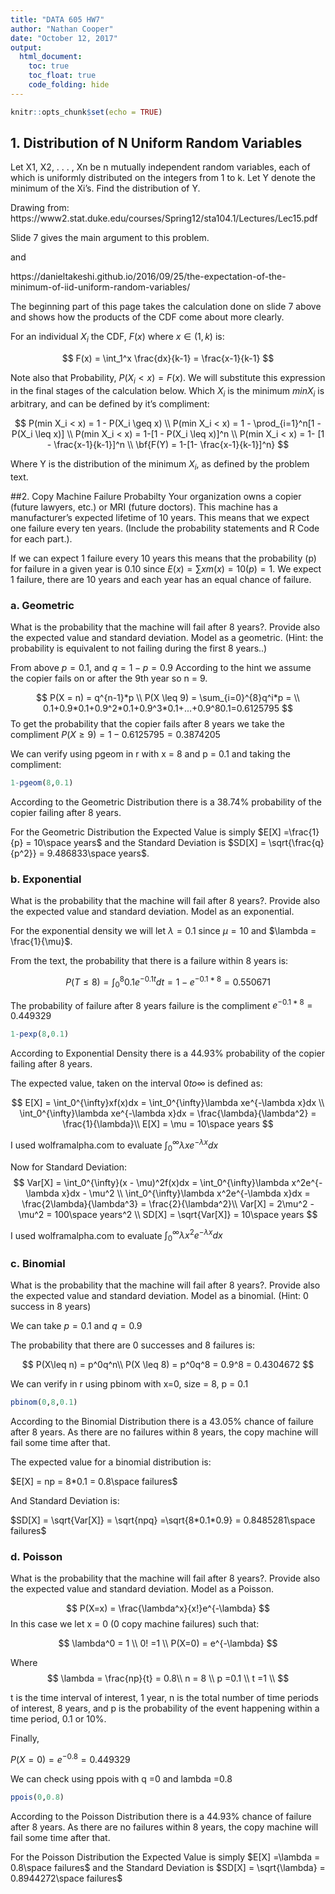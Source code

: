 ---
title: "DATA 605 HW7"
author: "Nathan Cooper"
date: "October 12, 2017"
output: 
  html_document:
    toc: true
    toc_float: true
    code_folding: hide
---

```{r setup, include=FALSE}
knitr::opts_chunk$set(echo = TRUE)
```

## 1. Distribution of N Uniform Random Variables
Let X1, X2, . . . , Xn be n mutually independent random variables, each of
which is uniformly distributed on the integers from 1 to k. Let Y denote the
minimum of the Xi's. Find the distribution of Y.

Drawing from: https://www2.stat.duke.edu/courses/Spring12/sta104.1/Lectures/Lec15.pdf 

Slide 7 gives the main argument to this problem.

and 

https://danieltakeshi.github.io/2016/09/25/the-expectation-of-the-minimum-of-iid-uniform-random-variables/

The beginning part of this page takes the calculation done on slide 7 above and shows how the products  of the CDF come about more clearly.

For an individual $X_i$ the CDF, $F(x)$ where $x \in (1,k)$ is:

$$
F(x) = \int_1^x \frac{dx}{k-1} = \frac{x-1}{k-1}
$$

Note also that Probability, $P(X_i<x) = F(x)$. We will substitute this expression in the final stages of the calculation below. Which $X_i$ is the minimum $minX_i$ is arbitrary, and can be defined by it's compliment:

$$
P(min X_i < x) = 1 - P(X_i \geq x) \\ 
P(min X_i < x) = 1 - \prod_{i=1}^n[1 -P(X_i \leq x)] \\
P(min X_i < x) = 1-[1 - P(X_i \leq x)]^n \\
P(min X_i < x) = 1- [1 - \frac{x-1}{k-1}]^n \\
\bf{F(Y) = 1-[1- \frac{x-1}{k-1}]^n}
$$

Where Y is the distribution of the minimum $X_i$, as defined by the problem text.


##2. Copy Machine Failure Probabilty 
Your organization owns a copier (future lawyers, etc.) or MRI (future doctors).
This machine has a manufacturer's expected lifetime of 10 years. This means
that we expect one failure every ten years. (Include the probability statements
and R Code for each part.).

If we can expect 1 failure every 10 years this means that the probability (p) for failure in a given year is 0.10 since $E(x) = \sum xm(x) = 10(p) = 1$. We expect 1 failure, there are 10 years and each year has an equal chance of failure. 

### a. Geometric 
What is the probability that the machine will fail after 8 years?. Provide also the
expected value and standard deviation. Model as a geometric. (Hint: the probability is
equivalent to not failing during the first 8 years..)

From above $p = 0.1$, and $q = 1- p =0.9$
According to the hint we assume the copier fails on or after the 9th year so n = 9.

$$
P(X = n) = q^{n-1}*p \\
P(X \leq 9) = \sum_{i=0}^{8}q^i*p = \\
0.1+0.9*0.1+0.9^2*0.1+0.9^3*0.1+...+0.9^80.1=0.6125795
$$
To get the probability that the copier fails after 8 years we take the compliment $P(X \geq 9) = 1- 0.6125795 = 0.3874205$

We can verify using pgeom in r with x = 8 and p = 0.1 and taking the compliment:

```{r geom, eval=TRUE}
1-pgeom(8,0.1)
```

According to the Geometric Distribution there is a 38.74% probability of the copier failing after 8 years.

For the Geometric Distribution the Expected Value is simply $E[X] =\frac{1}{p} = 10\space years$ and the Standard Deviation is $SD[X] = \sqrt{\frac{q}{p^2}} = 9.486833\space years$.

### b. Exponential 
What is the probability that the machine will fail after 8 years?. Provide also the
expected value and standard deviation. Model as an exponential.

For the exponential density we will let $\lambda = 0.1$ since $\mu = 10$ and $\lambda = \frac{1}{\mu}$.

From the text, the probability that there is a failure within 8 years is:

$$
P(T \leq 8) = \int_0^8 0.1e^{-0.1t}dt = 1-e^{-0.1*8} = 0.550671
$$

The probability of failure after 8 years failure is the compliment $e^{-0.1*8} = 0.449329$ 

```{r exp, eval=TRUE}
1-pexp(8,0.1)
```
According to Exponential Density there is a 44.93% probability of the copier failing after 8 years.

The expected value, taken on the interval $0 to \infty$ is defined as:

$$
E[X] = \int_0^{\infty}xf(x)dx = \int_0^{\infty}\lambda xe^{-\lambda x}dx \\
\int_0^{\infty}\lambda xe^{-\lambda x}dx = \frac{\lambda}{\lambda^2}  = \frac{1}{\lambda}\\
E[X] = \mu  = 10\space years
$$ 

I used wolframalpha.com to evaluate $\int_0^{\infty}\lambda xe^{-\lambda x}dx$

Now for Standard Deviation:
$$
Var[X] = \int_0^{\infty}(x - \mu)^2f(x)dx = \int_0^{\infty}\lambda x^2e^{-\lambda x}dx - \mu^2 \\
\int_0^{\infty}\lambda x^2e^{-\lambda x}dx = \frac{2\lambda}{\lambda^3}  = \frac{2}{\lambda^2}\\
Var[X] = 2\mu^2 - \mu^2  = 100\space years^2 \\
SD[X] = \sqrt{Var[X]} = 10\space years
$$

I used wolframalpha.com to evaluate $\int_0^{\infty}\lambda x^2e^{-\lambda x}dx$

### c. Binomial
What is the probability that the machine will fail after 8 years?. Provide also the
expected value and standard deviation. Model as a binomial. (Hint: 0 success in 8
years)

We can take $p = 0.1$ and $q =0.9$

The probability that there are 0 successes and 8 failures is:

$$
P(X\leq n) = p^0q^n\\
P(X \leq 8) = p^0q^8 = 0.9^8 = 0.4304672
$$

We can verify in r using pbinom with x=0, size = 8, p = 0.1

```{r bimnom, eval=TRUE}
pbinom(0,8,0.1)
```

According to the Binomial Distribution there is a 43.05% chance of failure after 8 years. As there are no failures within 8 years, the copy machine will fail some time after that.

The expected value for a binomial distribution is:

$E[X] = np = 8*0.1 = 0.8\space failures$

And Standard Deviation is:

$SD[X] = \sqrt{Var[X]} = \sqrt{npq} =\sqrt{8*0.1*0.9} = 0.8485281\space failures$

### d. Poisson 
What is the probability that the machine will fail after 8 years?. Provide also the
expected value and standard deviation. Model as a Poisson. 

$$
P(X=x) = \frac{\lambda^x}{x!}e^{-\lambda}
$$
In this case we let x = 0 (0 copy machine failures) such that:

$$
\lambda^0 = 1 \\
0! =1 \\
P(X=0) = e^{-\lambda}
$$

Where 
$$
\lambda = \frac{np}{t} = 0.8\\
n = 8 \\
p =0.1 \\
t =1 \\
$$ 

t is the time interval of interest, 1 year, n is the total number of time periods of interest, 8 years, and p is the probability of the event happening within a time period, 0.1 or 10%.

Finally,

$P(X=0) = e^{-0.8} = 0.449329$

We can check using ppois with q =0 and lambda =0.8

```{r pois, eval=TRUE}
ppois(0,0.8)
```

According to the Poisson Distribution there is a 44.93% chance of failure after 8 years. As there are no failures within 8 years, the copy machine will fail some time after that.

For the Poisson Distribution the Expected Value is simply $E[X] =\lambda = 0.8\space failures$ and the Standard Deviation is $SD[X] = \sqrt{\lambda} = 0.8944272\space failures$ 
